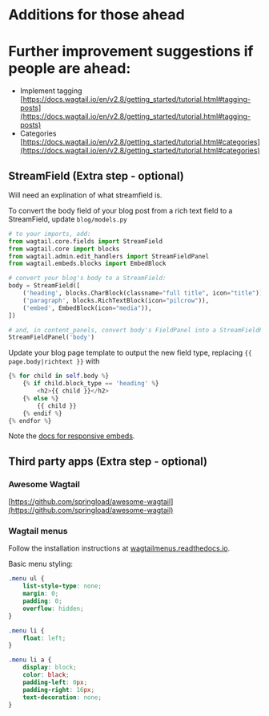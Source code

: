 # Additions for those ahead

# Further improvement suggestions if people are ahead:

- Implement tagging [https://docs.wagtail.io/en/v2.8/getting_started/tutorial.html#tagging-posts](https://docs.wagtail.io/en/v2.8/getting_started/tutorial.html#tagging-posts)
- Categories [https://docs.wagtail.io/en/v2.8/getting_started/tutorial.html#categories](https://docs.wagtail.io/en/v2.8/getting_started/tutorial.html#categories)

## StreamField (Extra step - optional)

Will need an explination of what streamfield is.

To convert the body field of your blog post from a rich text field to a StreamField, update `blog/models.py`

```python
# to your imports, add:
from wagtail.core.fields import StreamField
from wagtail.core import blocks
from wagtail.admin.edit_handlers import StreamFieldPanel
from wagtail.embeds.blocks import EmbedBlock

# convert your blog's body to a StreamField:
body = StreamField([
    ('heading', blocks.CharBlock(classname="full title", icon="title")),
    ('paragraph', blocks.RichTextBlock(icon="pilcrow")),
    ('embed', EmbedBlock(icon="media")),
])

# and, in content_panels, convert body's FieldPanel into a StreamFieldPanel:
StreamFieldPanel('body')
```

Update your blog page template to output the new field type, replacing `{{ page.body|richtext }}` with

```python
{% for child in self.body %}
    {% if child.block_type == 'heading' %}
        <h2>{{ child }}</h2>
    {% else %}
        {{ child }}
    {% endif %}
{% endfor %}
```

Note the [docs for responsive embeds](http://docs.wagtail.io/en/latest/topics/writing_templates.html?highlight=responsive#responsive-embeds).

## Third party apps (Extra step - optional)

### Awesome Wagtail

[https://github.com/springload/awesome-wagtail](https://github.com/springload/awesome-wagtail)

### Wagtail menus

Follow the installation instructions at [wagtailmenus.readthedocs.io](http://wagtailmenus.readthedocs.io/en/latest/installation.html).

Basic menu styling:

```css
.menu ul {
    list-style-type: none;
    margin: 0;
    padding: 0;
    overflow: hidden;
}

.menu li {
    float: left;
}

.menu li a {
    display: block;
    color: black;
    padding-left: 0px;
    padding-right: 16px;
    text-decoration: none;
}
```